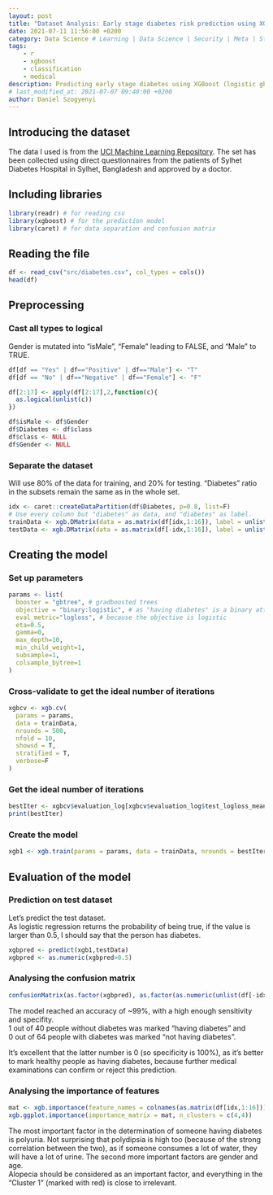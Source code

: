 ```yaml
---
layout: post
title: "Dataset Analysis: Early stage diabetes risk prediction using XGBoost"
date: 2021-07-11 11:56:00 +0200
category: Data Science # Learning | Data Science | Security | Meta | Stories
tags:
    - r
    - xgboost
    - classification
    - medical
description: Predicting early stage diabetes using XGBoost (logistic gbtrees). The used dataset is from UCI Machine Learning Repository.
# last_modified_at: 2021-07-07 09:40:00 +0200
author: Daniel Szogyenyi
---
```


## Introducing the dataset

The data I used is from the [UCI Machine Learning Repository](https://archive.ics.uci.edu/ml/datasets/Early+stage+diabetes+risk+prediction+dataset.#). The set has been collected using direct questionnaires from the patients of Sylhet Diabetes Hospital in Sylhet, Bangladesh and approved by a doctor.

## Including libraries

```r
library(readr) # for reading csv
library(xgboost) # for the prediction model
library(caret) # for data separation and confusion matrix
```

## Reading the file

```r
df <- read_csv("src/diabetes.csv", col_types = cols())
head(df)
```

## Preprocessing

### Cast all types to logical

Gender is mutated into "isMale", "Female" leading to FALSE, and "Male" to TRUE.

```r
df[df == "Yes" | df=="Positive" | df=="Male"] <- "T"
df[df == "No" | df=="Negative" | df=="Female"] <- "F"

df[2:17] <- apply(df[2:17],2,function(c){
  as.logical(unlist(c))
})

df$isMale <- df$Gender
df$Diabetes <- df$class
df$class <- NULL
df$Gender <- NULL
```

### Separate the dataset

Will use 80% of the data for training, and 20% for testing. "Diabetes" ratio in the subsets remain the same as in the whole set.

```r
idx <- caret::createDataPartition(df$Diabetes, p=0.8, list=F)
# Use every column but "diabetes" as data, and "diabetes" as label.
trainData <- xgb.DMatrix(data = as.matrix(df[idx,1:16]), label = unlist(df[idx,17]))
testData <- xgb.DMatrix(data = as.matrix(df[-idx,1:16]), label = unlist(df[-idx,17]))
```

## Creating the model

### Set up parameters

```r
params <- list(
  booster = "gbtree", # gradboosted trees
  objective = "binary:logistic", # as "having diabetes" is a binary attribute, use logistic
  eval_metric="logloss", # because the objective is logistic
  eta=0.5,
  gamma=0,
  max_depth=10,
  min_child_weight=1,
  subsample=1,
  colsample_bytree=1
)
```

### Cross-validate to get the ideal number of iterations

```r
xgbcv <- xgb.cv(
  params = params,
  data = trainData,
  nrounds = 500,
  nfold = 10,
  showsd = T,
  stratified = T,
  verbose=F
)
```

### Get the ideal number of iterations

```r
bestIter <- xgbcv$evaluation_log[xgbcv$evaluation_log$test_logloss_mean == min(xgbcv$evaluation_log$test_logloss_mean)]
print(bestIter)
```

### Create the model

```r
xgb1 <- xgb.train(params = params, data = trainData, nrounds = bestIter$iter, watchlist = list(test=testData,train=trainData), print_every_n = 10)
```

## Evaluation of the model

### Prediction on test dataset

Let's predict the test dataset.  
As logistic regression returns the probability of being true, if the value is larger than 0.5, I should say that the person has diabetes.

```r
xgbpred <- predict(xgb1,testData)
xgbpred <- as.numeric(xgbpred>0.5)
```

### Analysing the confusion matrix

```r
confusionMatrix(as.factor(xgbpred), as.factor(as.numeric(unlist(df[-idx,17]))))
```
The model reached an accuracy of ~99%, with a high enough sensitivity and specifity.  
1 out of 40 people without diabetes was marked "having diabetes" and  
0 out of 64 people with diabetes was marked "not having diabetes".  

It's excellent that the latter number is 0 (so specificity is 100%), as it's better to mark healthy people as having diabetes, because further medical examinations can confirm or reject this prediction.

### Analysing the importance of features

```r
mat <- xgb.importance(feature_names = colnames(as.matrix(df[idx,1:16])), model = xgb1)
xgb.ggplot.importance(importance_matrix = mat, n_clusters = c(4,4))
```

The most important factor in the determination of someone having diabetes is polyuria. Not surprising that polydipsia is high too (because of the strong correlation between the two), as if someone consumes a lot of water, they will have a lot of urine.
The second more important factors are gender and age.  
Alopecia should be considered as an important factor, and everything in the "Cluster 1" (marked with red) is close to irrelevant.